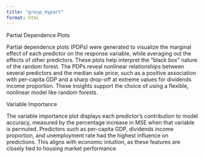 ```yaml
---
title: "group_mypart"
format: html
---
```


Partial Dependence Plots


Partial dependence plots (PDPs) were generated to visualize the marginal effect of each predictor on the response variable, while averaging out the effects of other predictors. These plots help interpret the "black box" nature of the random forest. The PDPs reveal nonlinear relationships between several predictors and the median sale price, such as a positive association with per-capita GDP and a sharp drop-off at extreme values for dividends income proportion. These insights support the choice of using a flexible, nonlinear model like random forests.

Variable Importance


The variable importance plot displays each predictor’s contribution to model accuracy, measured by the percentage increase in MSE when that variable is permuted. Predictors such as per-capita GDP, dividends income proportion, and unemployment rate had the highest influence on predictions. This aligns with economic intuition, as these features are closely tied to housing market performance.